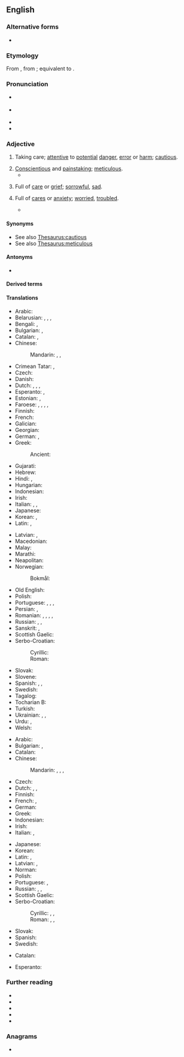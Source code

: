 ==English==

===Alternative forms===
* {{l|en|carefull}} {{q|obsolete}}

===Etymology===
{{root|en|ine-pro|*ǵeh₂r-}}
From {{inh|en|enm|careful}}, from {{inh|en|ang|carful}}; equivalent to {{suffix|en|care|ful|pos=adjective}}.

===Pronunciation===
* {{a|UK}} {{IPA|en|/ˈkɛːfəl/}}
* {{a|US}} {{IPA|en|/ˈkɛ(ə)ɹfəl/}}
* {{audio|en|en-us-careful.ogg|Audio (US)}}
* {{rhymes|en|ɛː(ɹ)fəl|ɛəɹfəl|s=2}}

===Adjective===
{{en-adj|[[more]] careful|carefuller|sup=[[most]] careful}}

# Taking care; [[attentive]] to [[potential]] [[danger]], [[error]] or [[harm]]; [[cautious]].
#: {{ux|en|He was a slow and '''careful''' driver.}}
#: {{ux|en|Be very '''careful''' while trekking through the jungle.}}
# [[conscientious|Conscientious]] and [[painstaking]]; [[meticulous]].
#* {{quote-journal|1=en|year=2019|author=Li Huang|author2=James Lambert|title=Another Arrow for the Quiver: A New Methodology for Multilingual Researchers|journal=Journal of Multilingual and Multicultural Development|doi=10.1080/01434632.2019.1596115|page=7|text=At the same time, we were cognisant that '''careful''' scholars should never solely rely on their own impressionistic observations, and, that our own impressions were inexact and not capable of being quantified.}}
#: {{ux|en|They made a '''careful''' search of the crime scene.}}
# {{lb|en|obsolete}} Full of [[care]] or [[grief]]; [[sorrowful]], [[sad]].
# {{lb|en|obsolete}} Full of [[cares]] or [[anxiety]]; [[worried]], [[troubled]].
#* {{RQ:Spenser Faerie Queene|passage=Where through long watch, and late daies weary toile, / She soundly slept, and '''carefull''' thoughts did quite assoile.|3|1}}

====Synonyms====
* See also [[Thesaurus:cautious]]
* See also [[Thesaurus:meticulous]]

====Antonyms====
* {{l|en|careless}}

====Derived terms====
{{der2|en|be careful|be careful what you wish for|carefully|carefulness}}

====Translations====
{{trans-top|cautious}}
* Arabic: {{t+|ar|حَذِر}}
* Belarusian: {{t|be|асцяро́жны}}, {{t|be|пі́льны}}, {{t|be|ува́жлівы}}, {{t|be|акура́тны}}
* Bengali: {{t|bn|সতর্ক}}, {{t|bn|সাবধান}}
* Bulgarian: {{t+|bg|грижли́в}}, {{t+|bg|внима́телен}}
* Catalan: {{t|ca|cautelós}}, {{t|ca|anar amb compte}} {{qualifier|to be careful}}
* Chinese:
*: Mandarin: {{t+|cmn|當心}}, {{t+|cmn|当心|tr=dāngxīn}}, {{t+|cmn|小心|tr=xiǎoxīn}}
* Crimean Tatar: {{t|crh|[[saqt olmaq|saqt ol]]}}, {{t|crh|[[muqayt olmaq|muqayt ol]]}}
* Czech: {{t+|cs|opatrný}}
* Danish: {{t|da|forsigtig}}
* Dutch: {{t+|nl|voorzichtig}}, {{t+|nl|behoedzaam}}, {{t+|nl|omzichtig}}, {{t+|nl|prudent}}
* Esperanto: {{t|eo|zorga}}, {{t|eo|zorgema}}
* Estonian: {{t|et|ettevaatlik}}, {{t|et|tähelepanelik}}
* Faroese: {{t|fo|varin}}, {{t|fo|ansin}}, {{t|fo|varur}}, {{t|fo|hyggin}}, {{t|fo|gáin}}
* Finnish: {{t+|fi|varovainen}}
* French: {{t+|fr|prudent}}
* Galician: {{t|gl|cauto}}
* Georgian: {{t|ka|ყურადღებიანი}}
* German: {{t+|de|vorsichtig}}, {{t+|de|behutsam}}
* Greek: {{t+|el|προσεκτικός}}
*: Ancient: {{t|grc|ἐπιμελής}}
* Gujarati: {{t|gu|સાવધાન}}
* Hebrew: {{t|he|זהיר|tr=zahyr}}
* Hindi: {{t+|hi|सावधान}}, {{t+|hi|सतर्क}}
* Hungarian: {{t+|hu|óvatos}}
* Indonesian: {{t+|id|hati-hati}}
* Irish: {{t|ga|aireach}}
* Italian: {{t+|it|prudente}}, {{t+|it|cauto}}, {{t|it|to be careful|alt=fare attenzione}}
* Japanese: {{t|ja|思慮深い|tr=しりょぶかい, shiryobukai}}
* Korean: {{t+|ko|조심하다}}, {{t+|ko|신중하다}}
* Latin: {{t|la|curiosus}}, {{t+|la|cautus}}
{{trans-mid}}
* Latvian: {{t|lv|rūpīgs}}, {{t|lv|uzmanīgs}}
* Macedonian: {{t|mk|внимателен}}
* Malay: {{t+|ms|hati-hati}}
* Marathi: {{t|mr|सावध}}
* Neapolitan: {{t|nap|accuorto}}
* Norwegian:
*: Bokmål: {{t|nb|forsiktig}}
* Old English: {{t|ang|carful}}
* Polish: {{t+|pl|ostrożny}}
* Portuguese: {{t+|pt|cauteloso}}, {{t+|pt|cuidadoso}}, {{t+|pt|prudente}}, {{t+|pt|tomar cuidado}} {{qualifier|to be careful}}
* Persian: {{t|fa|مواظبت بودن|tr=movâzeb budan}}, {{t+|fa|محتاط|tr=mohtât}}
* Romanian: {{t+|ro|precaut}}, {{t+|ro|prudent}}, {{t+|ro|atent}}, {{t+|ro|îngrijit}}, {{t+|ro|grijuliu}}
* Russian: {{t+|ru|осторо́жный}}, {{t+|ru|внима́тельный}} {{qualifier|attentive}}, {{t+|ru|аккура́тный}}
* Sanskrit: {{t+|sa|सावधान}}, {{t+|sa|सतर्क}}
* Scottish Gaelic: {{t|gd|cùramach}}
* Serbo-Croatian:
*: Cyrillic: {{t|sh|о̏пре̄зан}}
*: Roman: {{t+|sh|ȍprēzan}}
* Slovak: {{t|sk|opatrný}}
* Slovene: {{t+|sl|skrben}}
* Spanish: {{t+|es|cauto}}, {{t+|es|cuidadoso}}, {{t|es|tener cuidado}} {{qualifier|to be careful}}
* Swedish: {{t+|sv|försiktig}}
* Tagalog: {{t|tl|maingat}}
* Tocharian B: {{t|txb|imassu}}
* Turkish: {{t+|tr|dikkatli}}
* Ukrainian: {{t|uk|обере́жний}}, {{t+|uk|акура́тний}}, {{t+|uk|ува́жний}}
* Urdu: {{t|ur|ساودھان|tr=sāvdhān}}, {{t|ur|سترک|tr=satark}}
* Welsh: {{t+|cy|gofalus}}
{{trans-bottom}}

{{trans-top|meticulous}}
* Arabic: {{t+|ar|دَقِيق}}
* Bulgarian: {{t+|bg|старателен}}, {{t+|bg|акуратен}}
* Catalan: {{t+|ca|curós}}
* Chinese:
*: Mandarin: {{t+|cmn|過細}}, {{t+|cmn|过细|tr=guòxì}}, {{t+|cmn|細緻}}, {{t+|cmn|细致|tr=xìzhì}}
* Czech: {{t+|cs|pečlivý}}
* Dutch: {{t+|nl|zorgvuldig}}, {{t+|nl|grondig}}, {{t+|nl|doortastend}}
* Finnish: {{t+|fi|huolellinen}}
* French: {{t+|fr|soigneux}}, {{t+|fr|attentif}}
* German: {{t+|de|sorgfältig}}
* Greek: {{t+|el|επιμελής}}
* Indonesian: {{t+|id|teliti}}
* Irish: {{t|ga|curamach}}
* Italian: {{t+|it|accurato}}, {{t+|it|attento}}
{{trans-mid}}
* Japanese: {{t+|ja|注意深い|tr=ちゅういぶかい, chūibukai}}
* Korean: {{t|ko|[[주의]][[깊다|깊은]]}}
* Latin: {{t|la|meticulosus}}, {{t|la|diligens}}
* Latvian: {{t|lv|rūpīgs}}, {{t|lv|uzmanīgs}}
* Norman: {{t|nrf|souongneux}}
* Polish: {{t+|pl|drobiazgowy}}
* Portuguese: {{t+|pt|cuidadoso}}, {{t+|pt|meticuloso}}
* Russian: {{t+|ru|тща́тельный}}, {{t+|ru|аккура́тный}}, {{t+|ru|стара́тельный}}
* Scottish Gaelic: {{t|gd|cùramach}}
* Serbo-Croatian:
*: Cyrillic: {{t|sh|брѝжљив}}, {{t|sh|бри̏жан}}, {{t|sh|по̀мњив}}
*: Roman: {{t+|sh|brìžljiv}}, {{t+|sh|brȉžan}}, {{t+|sh|pòmnjiv}}
* Slovak: {{t|sk|starostlivý}}
* Spanish: {{t+|es|cuidadoso}}
* Swedish: {{t+|sv|noggrann}}
{{trans-bottom}}

{{checktrans-top}}
* Catalan: {{t-check|ca|acurat}}
{{trans-mid}}
* Esperanto: {{t-check|eo|zorgema}}
{{trans-bottom}}

===Further reading===
* {{R:OneLook}}
* {{R:Britannica Dictionary}}
* {{R:Macmillan Collocations}}
* {{R:Ozdic}}
* {{R:WordReference Collocations}}

===Anagrams===
* {{anagrams|en|a=aceflru|acreful}}